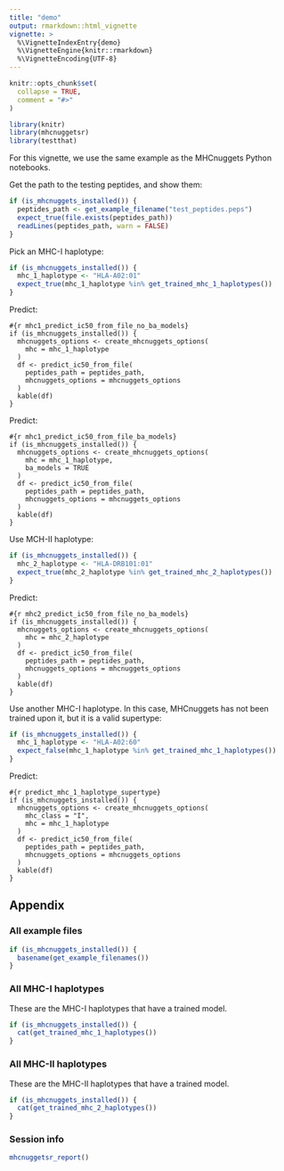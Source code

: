 ```yaml
---
title: "demo"
output: rmarkdown::html_vignette
vignette: >
  %\VignetteIndexEntry{demo}
  %\VignetteEngine{knitr::rmarkdown}
  %\VignetteEncoding{UTF-8}
---
```


```r
knitr::opts_chunk$set(
  collapse = TRUE,
  comment = "#>"
)
```

```r
library(knitr)
library(mhcnuggetsr)
library(testthat)
```

For this vignette, we use the same example as the MHCnuggets
Python notebooks.

Get the path to the testing peptides, and show them:

```r
if (is_mhcnuggets_installed()) {
  peptides_path <- get_example_filename("test_peptides.peps")
  expect_true(file.exists(peptides_path))
  readLines(peptides_path, warn = FALSE)
}
```

Pick an MHC-I haplotype:

```r
if (is_mhcnuggets_installed()) {
  mhc_1_haplotype <- "HLA-A02:01"
  expect_true(mhc_1_haplotype %in% get_trained_mhc_1_haplotypes())
}
```

Predict:

```
#{r mhc1_predict_ic50_from_file_no_ba_models}
if (is_mhcnuggets_installed()) {
  mhcnuggets_options <- create_mhcnuggets_options(
    mhc = mhc_1_haplotype
  )
  df <- predict_ic50_from_file(
    peptides_path = peptides_path,
    mhcnuggets_options = mhcnuggets_options
  )
  kable(df)
}
```

Predict:


```
#{r mhc1_predict_ic50_from_file_ba_models}
if (is_mhcnuggets_installed()) {
  mhcnuggets_options <- create_mhcnuggets_options(
    mhc = mhc_1_haplotype,
    ba_models = TRUE
  )
  df <- predict_ic50_from_file(
    peptides_path = peptides_path,
    mhcnuggets_options = mhcnuggets_options
  )
  kable(df)
}
```

Use MCH-II haplotype:

```r
if (is_mhcnuggets_installed()) {
  mhc_2_haplotype <- "HLA-DRB101:01"
  expect_true(mhc_2_haplotype %in% get_trained_mhc_2_haplotypes())
}
```

Predict:


```
#{r mhc2_predict_ic50_from_file_no_ba_models}
if (is_mhcnuggets_installed()) {
  mhcnuggets_options <- create_mhcnuggets_options(
    mhc = mhc_2_haplotype
  )
  df <- predict_ic50_from_file(
    peptides_path = peptides_path,
    mhcnuggets_options = mhcnuggets_options
  )
  kable(df)
}
```

Use another MHC-I haplotype. In this case, MHCnuggets has not been
trained upon it, but it is a valid supertype:

```r
if (is_mhcnuggets_installed()) {
  mhc_1_haplotype <- "HLA-A02:60"
  expect_false(mhc_1_haplotype %in% get_trained_mhc_1_haplotypes())
}
```

Predict:

```
#{r predict_mhc_1_haplotype_supertype}
if (is_mhcnuggets_installed()) {
  mhcnuggets_options <- create_mhcnuggets_options(
    mhc_class = "I",
    mhc = mhc_1_haplotype
  )
  df <- predict_ic50_from_file(
    peptides_path = peptides_path,
    mhcnuggets_options = mhcnuggets_options
  )
  kable(df)
}
```

## Appendix

### All example files

```r
if (is_mhcnuggets_installed()) {
  basename(get_example_filenames())
}
```

### All MHC-I haplotypes

These are the MHC-I haplotypes that have a trained model.

```r
if (is_mhcnuggets_installed()) {
  cat(get_trained_mhc_1_haplotypes())
}
```

### All MHC-II haplotypes

These are the MHC-II haplotypes that have a trained model.

```r
if (is_mhcnuggets_installed()) {
  cat(get_trained_mhc_2_haplotypes())
}
```

### Session info

```r
mhcnuggetsr_report()
```
